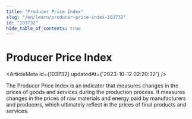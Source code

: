 ```yaml
---
title: "Producer Price Index"
slug: "/en/learn/producer-price-index-103732"
id: "103732"
hide_table_of_contents: true
---
```



# Producer Price Index

<ArticleMeta id={103732} updatedAt={'2023-10-12 02:20:32'} />
<div className='border-solid border-b border-t-0 my-4 border-[var(--ifm-color-gray-300)]' />

The Producer Price Index is an indicator that measures changes in the prices of goods and services during the production process. It measures changes in the prices of raw materials and energy paid by manufacturers and producers, which ultimately reflect in the prices of final products and services.
